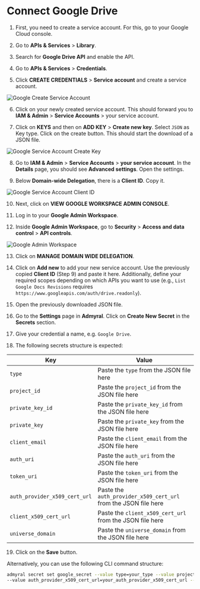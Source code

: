 # Connect Google Drive

1. First, you need to create a service account. For this, go to your Google Cloud console.

2. Go to **APIs & Services** > **Library**.

3. Search for **Google Drive API** and enable the API.

4. Go to **APIs & Services** > **Credentials**.

5. Click **CREATE CREDENTIALS** > **Service account** and create a service account.

![Google Create Service Account](/google_create_service_account.png)

6. Click on your newly created service account. This should forward you to **IAM & Admin** > **Service Accounts** > your service account.

7. Click on **KEYS** and then on **ADD KEY** > **Create new key**. Select `JSON` as Key type. Click on the create button. This should start the download of a JSON file.

![Google Service Account Create Key](/google_service_account_create_key.png)

8. Go to **IAM & Admin** > **Service Accounts** > **your service account**. In the **Details** page, you should see **Advanced settings**. Open the settings.

9. Below **Domain-wide Delegation**, there is a **Client ID**. Copy it.

![Google Service Account Client ID](/google_service_accounts_client_id.png)

10. Next, click on **VIEW GOOGLE WORKSPACE ADMIN CONSOLE**.

11. Log in to your **Google Admin Workspace**.

12. Inside **Google Admin Workspace**, go to **Security** > **Access and data control** > **API controls**.

![Google Admin Workspace](/google_admin_workspace.png)

13. Click on **MANAGE DOMAIN WIDE DELEGATION**.

14. Click on **Add new** to add your new service account. Use the previously copied **Client ID** (Step 9) and paste it here. Additionally, define your required scopes depending on which APIs you want to use (e.g., `List Google Docs Revisions` requires `https://www.googleapis.com/auth/drive.readonly`).

15. Open the previously downloaded JSON file.

16. Go to the **Settings** page in **Admyral**. Click on **Create New Secret** in the **Secrets** section.

17. Give your credential a name, e.g. `Google Drive`.

18. The following secrets structure is expected:

| Key                           | Value                                                           |
| ----------------------------- | --------------------------------------------------------------- |
| `type`                        | Paste the `type` from the JSON file here                        |
| `project_id`                  | Paste the `project_id` from the JSON file here                  |
| `private_key_id`              | Paste the `private_key_id` from the JSON file here              |
| `private_key`                 | Paste the `private_key` from the JSON file here                 |
| `client_email`                | Paste the `client_email` from the JSON file here                |
| `auth_uri`                    | Paste the `auth_uri` from the JSON file here                    |
| `token_uri`                   | Paste the `token_uri` from the JSON file here                   |
| `auth_provider_x509_cert_url` | Paste the `auth_provider_x509_cert_url` from the JSON file here |
| `client_x509_cert_url`        | Paste the `client_x509_cert_url` from the JSON file here        |
| `universe_domain`             | Paste the `universe_domain` from the JSON file here             |

19. Click on the **Save** button.

Alternatively, you can use the following CLI command structure:

```bash
admyral secret set google_secret --value type=your_type --value project_id=your_project_id --value private_key_id=your_private_key_id --value private_key=your_private_key --value client_email=your_client_email --value auth_uri=your_auth_uri --value token_uri=your_token_uri
--value auth_provider_x509_cert_url=your_auth_provider_x509_cert_url --value client_x509_cert_url=your_client_x509_cert_url --value universe_domain=your_universe_domain
```
